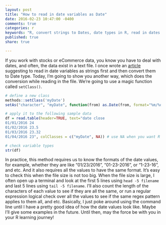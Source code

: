 ```yaml
---
layout: post
title: "How to read in date variables as Date"
date: 2016-02-23 10:47:00 -0400
comments: true
categories: r
keywords: "R, convert strings to Dates, date types in R, read in dates in R"
published: true
share: true

---
```


If you work with stocks or eCommerce data, you know you have to deal with dates, and often, the data exist in a text file. I once wrote an [article](http://masterr.org/r/how-to-convert-strings-to-dates-in-r/) suggesting to read in date variables as strings first and then convert them to Date type. Today, I'm going to show you another way, which does the conversion while reading in the file. We're going to use a magic function called `setClass()`.

```r
# define a new class 
methods::setClass('myDate')
setAs("character", "myDate", function(from) as.Date(from, format="%m/%d/%Y"))

# apply it to the following sample data
df = read.table(header=TRUE, text="date close
01/01/2016 24
01/02/2016 23.5
01/03/2016 23.32
01/04/2016 23", colClasses = c("myDate", NA)) # use NA when you want R to guess the var type

# check variable types
str(df)
```

In practice, this method requires us to know the formats of the date values, for example, whether they are like "01/23/2016", "01-23-2016", or "1-23-16", and etc. And it also requires all the values to have the same format. It's easy to check this when the file size is not too big. When the file size is large, I often open up a terminal and look at the first 5 lines using `head -5 filename` and last 5 lines using `tail -5 filename`. I'll also count the length of the characters of each value to see if they are all the same, or run a regular expression logical check over all the values to see if the same regex pattern applies to them all, and etc. Basically, I just poke around using the command line until I have a pretty good idea of how the date values look like. Maybe I'll give some examples in the future. Until then, may the force be with you in your R learning journey!